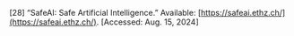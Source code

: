 \[28\]	“SafeAI: Safe Artificial Intelligence.” Available: [https://safeai.ethz.ch/](https://safeai.ethz.ch/). \[Accessed: Aug. 15, 2024\]